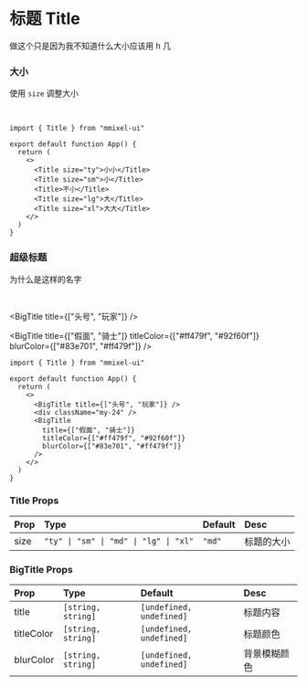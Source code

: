 
# 标题 Title

做这个只是因为我不知道什么大小应该用 h 几

### 大小

使用 `size` 调整大小

<br />

<Title size="ty">小小</Title>
<Title size="sm">小</Title>
<Title>不小</Title>
<Title size="lg">大</Title>
<Title size="xl">大大</Title>

```tsx copy
import { Title } from "mmixel-ui"

export default function App() {
  return (
    <>
      <Title size="ty">小小</Title>
      <Title size="sm">小</Title>
      <Title>不小</Title>
      <Title size="lg">大</Title>
      <Title size="xl">大大</Title>
    </>
  )
}
```

### 超级标题

为什么是这样的名字

<br />

<BigTitle title={["头号", "玩家"]} />

<div className="my-24" />

<BigTitle
  title={["假面", "骑士"]}
  titleColor={["#ff479f", "#92f60f"]}
  blurColor={["#83e701", "#ff479f"]}
/>

```tsx copy
import { Title } from "mmixel-ui"

export default function App() {
  return (
    <>
      <BigTitle title={["头号", "玩家"]} />
      <div className="my-24" />
      <BigTitle
        title={["假面", "骑士"]}
        titleColor={["#ff479f", "#92f60f"]}
        blurColor={["#83e701", "#ff479f"]}
      />
    </>
  )
}
```

### Title Props

| Prop | Type                                   | Default | Desc       |
| :--- | :------------------------------------- | :------ | :--------- |
| size | `"ty" \| "sm" \| "md" \| "lg" \| "xl"` | `"md"`  | 标题的大小 |

### BigTitle Props

| Prop       | Type               | Default                  | Desc         |
| :--------- | :----------------- | :----------------------- | :----------- |
| title      | `[string, string]` | `[undefined, undefined]` | 标题内容     |
| titleColor | `[string, string]` | `[undefined, undefined]` | 标题颜色     |
| blurColor  | `[string, string]` | `[undefined, undefined]` | 背景模糊颜色 |

